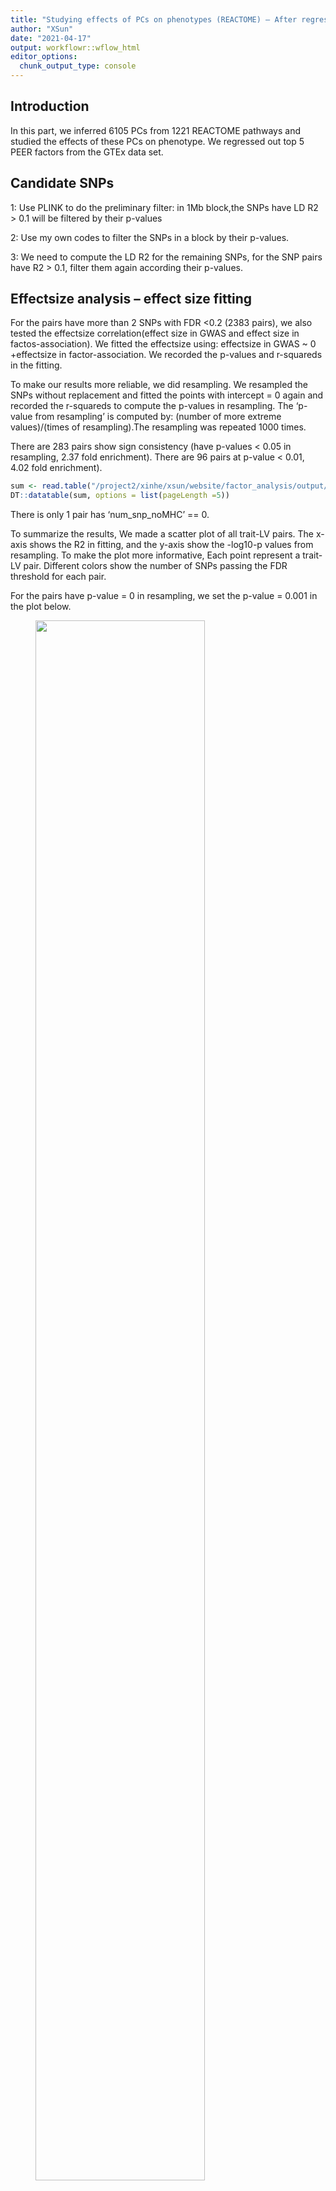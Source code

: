 ```yaml
---
title: "Studying effects of PCs on phenotypes (REACTOME) – After regressing out 5 GTEx PEER factors, 'AND' LD Clumping(r2 = 0.1, d= 1Mb), Whole blood "
author: "XSun"
date: "2021-04-17"
output: workflowr::wflow_html
editor_options:
  chunk_output_type: console
---
```


## **Introduction**

In this part, we inferred 6105 PCs from 1221 REACTOME pathways and studied the effects of these PCs on phenotype. We regressed out top 5 PEER factors from the GTEx data set. 

## **Candidate SNPs**

1: Use PLINK to do the preliminary filter: in 1Mb block,the SNPs have LD R2 > 0.1 will be filtered by their p-values

2: Use my own codes to filter the SNPs in a block by their p-values.

3: We need to compute the LD R2 for the remaining SNPs, for the SNP pairs have R2 > 0.1, filter them again according their p-values. 

## **Effectsize analysis -- effect size fitting**

For the pairs have more than 2 SNPs with FDR <0.2 (2383 pairs), we also tested the effectsize correlation(effect size in GWAS and effect size in factos-association). We fitted the effectsize using: effectsize in GWAS ~ 0 +effectsize in factor-association. We recorded the p-values and r-squareds in the fitting.

To make our results more reliable, we did resampling. We resampled the SNPs without replacement and fitted the points with intercept = 0 again and recorded the r-squareds to compute the p-values in resampling. The 'p-value from resampling' is computed by: (number of more extreme values)/(times of resampling).The resampling was repeated 1000 times.

There are 283 pairs show sign consistency (have p-values < 0.05 in resampling, 2.37 fold enrichment). There are 96 pairs at p-value < 0.01, 4.02 fold enrichment). 

```r
sum <- read.table("/project2/xinhe/xsun/website/factor_analysis/output/simple_sum_pcs_reg_5_d1k_reactome_wb.txt", header = T)
DT::datatable(sum, options = list(pageLength =5))
```

There is only 1 pair has 'num_snp_noMHC' == 0. 

To summarize the results, We made a scatter plot of all trait-LV pairs. The x-axis shows the R2 in fitting, and the y-axis show the -log10-p values from resampling. To make the plot more informative, Each point represent a trait-LV pair. Different colors show the number of SNPs passing the FDR threshold for each pair.

For the pairs have p-value = 0 in resampling, we set the p-value = 0.001 in the plot below.

<figure class="half">
    <img src="https://github.com/xsun1229/factor_analysis/raw/master/output/effectsizesum_0.2_reactome_wb_d1k.jpeg" width="80%">
</figure>

## **Detailed results for ukb.allasthma_pwy594_pc1**

```r
load("/project2/xinhe/xsun/website/factor_analysis/output/info_table_annot_pval_reactome_pc_reg_5_wb_ukb.allasthma_d1k.rdata")

DT::datatable(final_full, options = list(pageLength =5))
```

<figure class="half">
    <img src="https://github.com/xsun1229/factor_analysis/raw/master/output/effectsize_pwy594_pc1_ukb.allasthma_pval5e8_reactome_wb_d1k.jpeg" width="80%">
</figure>


## **Detailed results for wbc_pwy897_pc2**

```r
load("/project2/xinhe/xsun/website/factor_analysis/output/info_table_annot_pval_reactome_pc_reg_5_wb_wbc_d1k.rdata")

DT::datatable(final_full, options = list(pageLength =5))
```

<figure class="half">
    <img src="https://github.com/xsun1229/factor_analysis/raw/master/output/effectsize_pwy897_pc2_wbc_pval5e8_reactome_wb_d1k.jpeg" width="80%">
</figure>


## **Detailed results for TC_pwy34_pc5**

```r
load("/project2/xinhe/xsun/website/factor_analysis/output/info_table_annot_pval_reactome_pc_reg_5_wb_TC_d1k.rdata")

DT::datatable(final_full, options = list(pageLength =5))
```

<figure class="half">
    <img src="https://github.com/xsun1229/factor_analysis/raw/master/output/effectsize_pwy34_pc5_TC_pval5e8_reactome_wb_d1k.jpeg" width="80%">
</figure>

## **Detailed results for lymph_pwy143_pc3 **

```r
load("/project2/xinhe/xsun/website/factor_analysis/output/info_table_annot_pval_reactome_pc_reg_5_wb_lymph_d1k.rdata")

DT::datatable(final_full, options = list(pageLength =5))
```

<figure class="half">
    <img src="https://github.com/xsun1229/factor_analysis/raw/master/output/effectsize_pwy143_pc3_lymph_pval5e8_reactome_wb_d1k.jpeg" width="80%">
</figure>